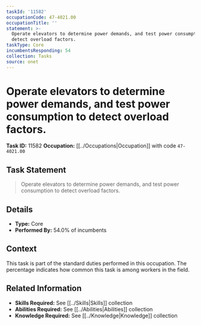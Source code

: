 ```yaml
---
taskId: '11582'
occupationCode: 47-4021.00
occupationTitle: ''
statement: >-
  Operate elevators to determine power demands, and test power consumption to
  detect overload factors.
taskType: Core
incumbentsResponding: 54
collection: Tasks
source: onet
---
```

# Operate elevators to determine power demands, and test power consumption to detect overload factors.

**Task ID:** 11582
**Occupation:** [[../Occupations|Occupation]] with code `47-4021.00`

## Task Statement

> Operate elevators to determine power demands, and test power consumption to detect overload factors.

## Details

- **Type:** Core
- **Performed By:** 54.0% of incumbents

## Context

This task is part of the standard duties performed in this occupation. The percentage indicates how common this task is among workers in the field.

## Related Information

- **Skills Required:** See [[../Skills|Skills]] collection
- **Abilities Required:** See [[../Abilities|Abilities]] collection
- **Knowledge Required:** See [[../Knowledge|Knowledge]] collection

